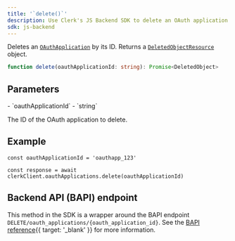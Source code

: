 ```yaml
---
title: '`delete()`'
description: Use Clerk's JS Backend SDK to delete an OAuth application.
sdk: js-backend
---
```


Deletes an [`OAuthApplication`](/docs/reference/backend/types/backend-oauth-application) by its ID. Returns a [`DeletedObjectResource`](/docs/reference/javascript/types/deleted-object-resource) object.

```ts {{ prettier: false }}
function delete(oauthApplicationId: string): Promise<DeletedObject>
```

## Parameters

<Properties>
  - `oauthApplicationId`
  - `string`

  The ID of the OAuth application to delete.
</Properties>

## Example

<Include src="_partials/backend/usage" />

```tsx
const oauthApplicationId = 'oauthapp_123'

const response = await clerkClient.oauthApplications.delete(oauthApplicationId)
```

## Backend API (BAPI) endpoint

This method in the SDK is a wrapper around the BAPI endpoint `DELETE/oauth_applications/{oauth_application_id}`. See the [BAPI reference](/docs/reference/backend-api/tag/oauth-applications/delete/oauth_applications/%7Boauth_application_id%7D){{ target: '_blank' }} for more information.
